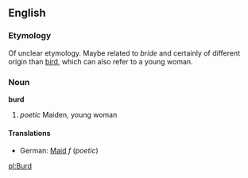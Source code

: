 ==English==
===Etymology===
Of unclear etymology. Maybe related to ''bride'' and certainly of different origin than [[bird]], which can also refer to a young woman.
===Noun===
'''burd'''
# ''poetic'' Maiden, young woman
====Translations====
*German: [[Maid]] ''f'' (''poetic'')

[[pl:Burd]]